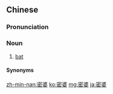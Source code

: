 ==Chinese==
{{zh-forms}}

===Pronunciation===
{{zh-pron
|mn=km,sx,tp,xm,yl,zz:bi̍t-pô
|cat=n
}}

===Noun===
{{zh-noun}}

# {{lb|zh|Min Nan}} [[bat]] {{gloss|small flying mammal}}

====Synonyms====
{{zh-dial|蝙蝠}}

[[zh-min-nan:密婆]]
[[ko:密婆]]
[[mg:密婆]]
[[ja:密婆]]